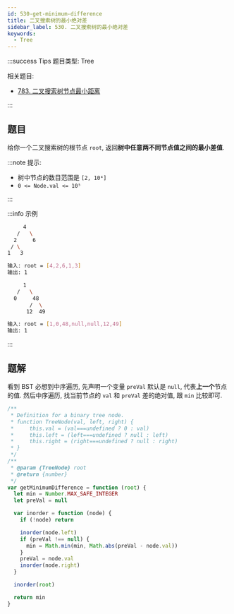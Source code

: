 ```yaml
---
id: 530-get-minimum-difference
title: 二叉搜索树的最小绝对差
sidebar_label: 530. 二叉搜索树的最小绝对差
keywords:
  - Tree
---
```


:::success Tips
题目类型: Tree

相关题目:

- [783. 二叉搜索树节点最小距离](/leetcode/easy/783-min-diff-in-bst)

:::

## 题目

给你一个二叉搜索树的根节点 `root`, 返回**树中任意两不同节点值之间的最小差值**.

:::note 提示:

- 树中节点的数目范围是 `[2, 10⁴]`
- `0 <= Node.val <= 10⁵`

:::

:::info 示例

```bash
     4
   /   \
  2     6
 / \
1   3

输入: root = [4,2,6,1,3]
输出: 1
```

```bash
     1
   /   \
  0     48
       /  \
      12  49

输入: root = [1,0,48,null,null,12,49]
输出: 1
```

:::

## 题解

看到 BST 必想到中序遍历, 先声明一个变量 `preVal` 默认是 `null`, 代表**上一个**节点的值. 然后中序遍历, 找当前节点的 `val` 和 `preVal` 差的绝对值, 跟 `min` 比较即可.

```ts
/**
 * Definition for a binary tree node.
 * function TreeNode(val, left, right) {
 *     this.val = (val===undefined ? 0 : val)
 *     this.left = (left===undefined ? null : left)
 *     this.right = (right===undefined ? null : right)
 * }
 */
/**
 * @param {TreeNode} root
 * @return {number}
 */
var getMinimumDifference = function (root) {
  let min = Number.MAX_SAFE_INTEGER
  let preVal = null

  var inorder = function (node) {
    if (!node) return

    inorder(node.left)
    if (preVal !== null) {
      min = Math.min(min, Math.abs(preVal - node.val))
    }
    preVal = node.val
    inorder(node.right)
  }

  inorder(root)

  return min
}
```
